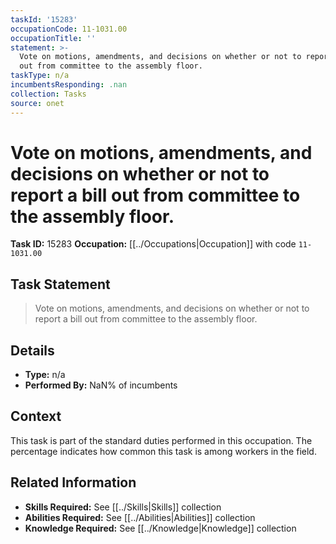 ```yaml
---
taskId: '15283'
occupationCode: 11-1031.00
occupationTitle: ''
statement: >-
  Vote on motions, amendments, and decisions on whether or not to report a bill
  out from committee to the assembly floor.
taskType: n/a
incumbentsResponding: .nan
collection: Tasks
source: onet
---
```

# Vote on motions, amendments, and decisions on whether or not to report a bill out from committee to the assembly floor.

**Task ID:** 15283
**Occupation:** [[../Occupations|Occupation]] with code `11-1031.00`

## Task Statement

> Vote on motions, amendments, and decisions on whether or not to report a bill out from committee to the assembly floor.

## Details

- **Type:** n/a
- **Performed By:** NaN% of incumbents

## Context

This task is part of the standard duties performed in this occupation. The percentage indicates how common this task is among workers in the field.

## Related Information

- **Skills Required:** See [[../Skills|Skills]] collection
- **Abilities Required:** See [[../Abilities|Abilities]] collection
- **Knowledge Required:** See [[../Knowledge|Knowledge]] collection
